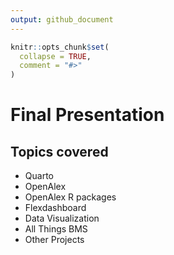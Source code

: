 ```yaml
---
output: github_document
---
```


<!-- README.md is generated from README.Rmd. Please edit that file -->

```r
knitr::opts_chunk$set(
  collapse = TRUE,
  comment = "#>"
)
```


# Final Presentation

## Topics covered

- Quarto 
- OpenAlex
- OpenAlex R packages 
- Flexdashboard
- Data Visualization 
- All Things BMS
- Other Projects 




